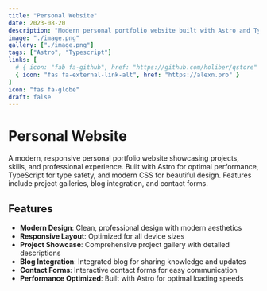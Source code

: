 ```yaml
---
title: "Personal Website"
date: 2023-08-20
description: "Modern personal portfolio website built with Astro and TypeScript"
image: "./image.png"
gallery: ["./image.png"]
tags: ["Astro", "Typescript"]
links: [
  # { icon: "fab fa-github", href: "https://github.com/holiber/qstore" },
  { icon: "fas fa-external-link-alt", href: "https://alexn.pro" }
]
icon: "fas fa-globe"
draft: false
---
```


# Personal Website

A modern, responsive personal portfolio website showcasing projects, skills, and professional experience. Built with Astro for optimal performance, TypeScript for type safety, and modern CSS for beautiful design. Features include project galleries, blog integration, and contact forms.

## Features

- **Modern Design**: Clean, professional design with modern aesthetics
- **Responsive Layout**: Optimized for all device sizes
- **Project Showcase**: Comprehensive project gallery with detailed descriptions
- **Blog Integration**: Integrated blog for sharing knowledge and updates
- **Contact Forms**: Interactive contact forms for easy communication
- **Performance Optimized**: Built with Astro for optimal loading speeds

